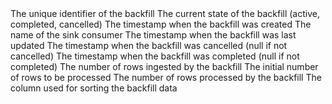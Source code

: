 <ResponseField name="id" type="string" >
    The unique identifier of the backfill
</ResponseField>
<ResponseField name="state" type="string" >
    The current state of the backfill (active, completed, cancelled)
</ResponseField>
<ResponseField name="inserted_at" type="string" >
    The timestamp when the backfill was created
</ResponseField>
<ResponseField name="sink_consumer" type="string" >
    The name of the sink consumer
</ResponseField>
<ResponseField name="updated_at" type="string" >
    The timestamp when the backfill was last updated
</ResponseField>
<ResponseField name="canceled_at" type="string" >
    The timestamp when the backfill was cancelled (null if not cancelled)
</ResponseField>
<ResponseField name="completed_at" type="string" >
    The timestamp when the backfill was completed (null if not completed)
</ResponseField>
<ResponseField name="rows_ingested_count" type="integer" >
    The number of rows ingested by the backfill
</ResponseField>
<ResponseField name="rows_initial_count" type="integer" >
    The initial number of rows to be processed
</ResponseField>
<ResponseField name="rows_processed_count" type="integer" >
    The number of rows processed by the backfill
</ResponseField>
<ResponseField name="sort_column" type="string" >
    The column used for sorting the backfill data
</ResponseField>